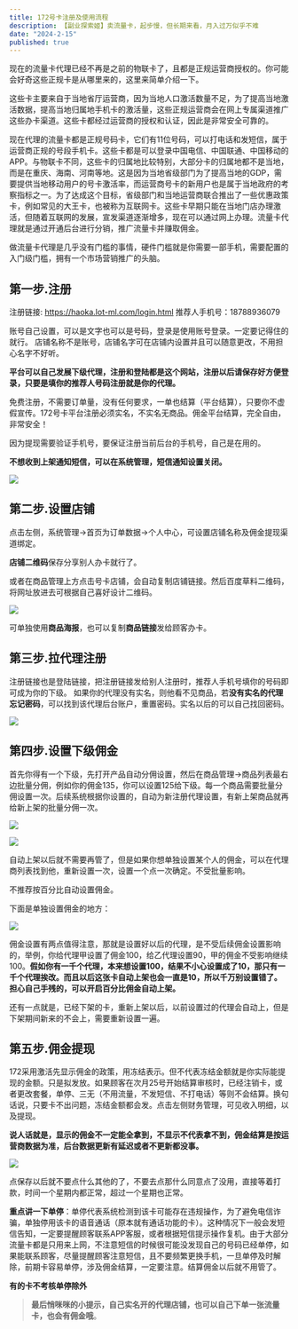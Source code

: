 ```yaml
---
title: 172号卡注册及使用流程
description: 【副业探索姬】卖流量卡，起步慢，但长期来看，月入过万似乎不难
date: "2024-2-15"
published: true
---
```



现在的流量卡代理已经不再是之前的物联卡了，且都是正规运营商授权的。你可能会好奇这些正规卡是从哪里来的，这里来简单介绍一下。

这些卡主要来自于当地省厅运营商，因为当地人口激活数量不足，为了提高当地激活数据，提高当地归属地手机卡的激活量，这些正规运营商会在网上专属渠道推广这些办卡渠道。这些卡都经过运营商的授权和认证，因此是非常安全可靠的。

现在代理的流量卡都是正规号码卡，它们有11位号码，可以打电话和发短信，属于运营商正规的号段手机卡。这些卡都是可以登录中国电信、中国联通、中国移动的APP。与物联卡不同，这些卡的归属地比较特别，大部分卡的归属地都不是当地，而是在重庆、海南、河南等地。这是因为当地省级部门为了提高当地的GDP，需要提供当地移动用户的号卡激活率，而运营商号卡的新用户也是属于当地政府的考察指标之一。为了达成这个目标，省级部门和当地运营商联合推出了一些优惠政策卡，例如常见的大王卡，也被称为互联网卡。这些卡早期只能在当地门店办理激活，但随着互联网的发展，宣发渠道逐渐增多，现在可以通过网上办理。流量卡代理就是通过开通后台进行分销，推广流量卡并赚取佣金。

做流量卡代理是几乎没有门槛的事情，硬件门槛就是你需要一部手机，需要配置的入门级门槛，拥有一个市场营销推广的头脑。

## 第一步.注册

注册链接: https://haoka.lot-ml.com/login.html 推荐人手机号：18788936079

账号自己设置，可以是文字也可以是号码，登录是使用账号登录。一定要记得住的就行。
店铺名称不是账号，店铺名字可在店铺内设置并且可以随意更改，不用担心名字不好听。

**平台可以自己发展下级代理，注册和登陆都是这个网站，注册以后请保存好方便登录，只要是填你的推荐人号码注册就是你的代理。**

免费注册，不需要订单量，没有任何要求，一单也结算（平台结算），只要你不虚假宣传。172号卡平台注册必须实名，不实名无商品。佣金平台结算，完全自由，非常安全！

因为提现需要验证手机号，要保证注册当前后台的手机号，自己是在用的。

**不想收到上架通知短信，可以在系统管理，短信通知设置关闭。**

![](/article/llk/1.JPEG)

## **第二步.设置店铺**

点击左侧，系统管理→首页为订单数据→个人中心，可设置店铺名称及佣金提现渠道绑定。

**店铺二维码**保存分享别人办卡就行了。

或者在商品管理上方点击号卡店铺，会自动复制店铺链接。然后百度草料二维码，将网址放进去可根据自己喜好设计二维码。

![](/article/llk/2.PNG)

可单独使用**商品海报**，也可以复制**商品链接**发给顾客办卡。

## 第三步.拉代理注册
注册链接也是登陆链接，把注册链接发给别人注册时，推荐人手机号填你的号码即可成为你的下级。
如果你的代理没有实名，则他看不见商品，若**没有实名的代理忘记密码**，可以找到该代理后台账户，重置密码。实名以后的可以自己找回密码。

![](/article/llk/3.PNG)

## **第四步.设置下级佣金**

首先你得有一个下级，先打开产品自动分佣设置，然后在商品管理→商品列表最右边批量分佣，例如你的佣金135，你可以设置125给下级。每一个商品需要批量分佣设置一次。后续系统根据你设置的，自动为新注册代理设置，有新上架商品就再给新上架的批量分佣一次。

![](/article/llk/4.png)

![](/article/llk/5.png)

自动上架以后就不需要再管了，但是如果你想单独设置某个人的佣金，可以在代理商列表找到他，重新设置一次，设置一个点一次确定。不受批量影响。

不推荐按百分比自动设置佣金。

下面是单独设置佣金的地方：

![](/article/llk/6.png)

佣金设置有两点值得注意，那就是设置好以后的代理，是不受后续佣金设置影响的，举例，你给代理甲设置了佣金100，给乙代理设置90，甲的佣金不受影响继续100。**假如你有一千个代理，本来想设置100，结果不小心设置成了10，那只有一千个代理挨改。而且以后这张卡自动上架也会一直是10，所以千万别设置错了。担心自己手残的，可以开启百分比佣金自动上架。**

还有一点就是，已经下架的卡，重新上架以后，以前设置过的代理会自动上，但是下架期间新来的不会上，需要重新设置一遍。

## **第五步.佣金提现**

172采用激活先显示佣金的政策，用冻结表示。但不代表冻结金额就是你实际能提现的金额。只是拟发放。如果顾客在次月25号开始结算审核时，已经注销卡，或者更改套餐，单停、三无（不用流量，不发短信、不打电话）等则不会结算。换句话说，只要卡不出问题，冻结金额都会发。点击左侧财务管理，可见收入明细，以及提现。

**说人话就是，显示的佣金不一定能全拿到，不显示不代表拿不到，佣金结算是按运营商数据为准，后台数据更新有延迟或者不更新都没事。**

![](/article/llk/7.png)

点保存以后就不要点什么其他的了，不要去点那什么同意点了没用，直接等着打款，时间一个星期内都正常，超过一个星期也正常。

**重点讲一下单停**：单停代表系统检测到该卡可能存在违规操作，为了避免电信诈骗，单独停用该卡的语音通话（原本就有通话功能的卡）。这种情况下一般会发短信告知，一定要提醒顾客联系APP客服，或者根据短信提示操作复机。由于大部分流量卡都是只用来上网，不注意短信的时候很可能没发现自己的号码已经单停，如果能联系顾客，尽量提醒顾客注意短信，且不要频繁更换手机，一旦单停及时解除，前期卡容易单停，涉及佣金结算，一定要注意。结算佣金以后就不用管了。

**有的卡不考核单停除外**

> **最后悄咪咪的小提示，自己实名开的代理店铺，也可以自己下单一张流量卡，也会有佣金哦**。